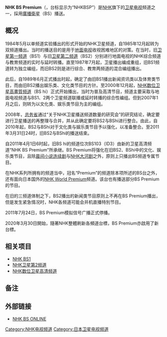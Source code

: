 {{noteTA
|G1=IT
|1=zh-tw:高畫質;zh-hk:高清;zh-cn:高清;
|2=zh-tw:數位;zh-hk:數字;zh-cn:数字;
|3=zh-tw:類比;zh-hk:類比;zh-cn:模拟;
|4=zh-tw:訊號;zh-hk:訊號;zh-cn:信号;
}}

{{Pathnav|日本放送協會|NHK-BS|frame=1}}
{{頻道資訊
| 頻道名稱 = NHK BS Premium<br>{{lang|ja|BSプレミアム}}
| 頻道圖片檔案 = NHK BSプレミアム 新ロゴ.png
| 頻道圖片尺寸 = 100px
| 擁有者 = [[日本放送協會|日本放送協會]]（NHK）
| 總部所在 = {{JPN}}[[東京都|東京都]][[澀谷區|澀谷區]][[NHK放送中心|NHK放送中心]]
| 開播日期 = 2011年4月1日
| 衛星電視供應商01 = BS数字卫星
| 衛星電視頻道數01 = 103频道（104频道为备份）
| 頻道官方網站 = https://web.archive.org/web/20111029055819/http://www.nhk.or.jp/bs/
}}
'''NHK BS Premium'''（{{jpn|j=NHK BSプレミアム|hg=エヌエイチケイ ビーエス・プレミアム|rm=Enu-echi-kei Bī-Esu puremiamu|f=y}}，台标显示为“NHKBSP”）是[[日本放送協會|NHK]]旗下的[[卫星电视|卫星电视]]频道之一，採用[[廣播衛星|廣播衛星]]（BS）播送。

== 概况 ==
1984年5月以单频道实验播出的形式开始的NHK卫星频道，自1985年12月起转为双频道播出。当时的播送目的是用于[[地面电视|地面电视]]收视困难地区的对策。在当时，旧[[NHK衛星第1頻道|卫星第一频道]]（BS1）与旧[[NHK衛星第2頻道|卫星第二频道]]（BS2）分别进行地面电视的NHK综合频道与教育频道的实时与延时转播。直至1987年7月起，卫星播出编成重组，旧BS1频道转为独立编组，而旧BS2则是进行综合、教育两频道的混合编组播出。

此后，自1989年6月正式播出时起，确定了由旧BS1播出新闻资讯类以及体育类节目，而由旧BS2播出娱乐类、文化类节目的方针。至2000年12月起，[[NHK数位卫星高畫質频道|NHK数位卫星高畫質频道]]（BS hi）正式开始播出，当时为普及高清节目，频道主要采取与地面电视频道与BS1、2两个卫星频道联播或延时转播的综合性编组。但到2007年1月之后，则转为以文化类、娱乐类节目为主的编组。

2008年，[[总务省|总务省]]通过“关于NHK卫星播送频道数量的研究会”的研究结论，确定要进行卫星播送的再整理与合并，并从此确定要将BS2与BShi进行整合。由此，自2010年起，BS2与BShi对于文化类与娱乐类节目予以强化，以准备整合。至2011年3月31日24时，旧BS2与BShi的播送结束。

自2011年4月1日6时起，旧BS hi的频道位次BS103（ID3）由新的卫星高清频道“NHK BS Premium”所承继。BS Premium将强化在旧BS2、BShi中的文化、娱乐类节目，且除[[晨间小说连续剧|晨间小说连续剧]]与[[NHK大河剧|NHK大河剧]]之外，原则上只播出BS频道专属节目。

在NHK系列所拥有的频道当中，冠名“Premium”的频道除本项所述的BS台之外，还有面向日本国外的[[NHK_World_Premium|NHK World Premium]]频道。该台也有播送部分BS Premium的节目。

在旧的三频道体制之下，BS2播出的新闻类节目原则上不再在BS Premium播出，但是发生紧急情况时，NHK各频道可能会并机直播特別节目。

2011年7月24日，BS Premium模拟信号广播正式停播。

2020年3月30日開始，隨著NHK整體刷新各頻道台標，BS Premium亦啟用了新台標。
== 相关项目 ==
*[[NHK_BS1|NHK BS1]]
*[[NHK衛星第2頻道|NHK卫星第2频道]]
*[[NHK数位卫星高清频道|NHK数位卫星高清频道]]

== 备注 ==
<references />

== 外部链接 ==
* {{ja}} [https://web.archive.org/web/20111029055819/http://www.nhk.or.jp/bs/ NHK BS ONLINE]
{{NHK}}
{{BS数位放送}}

[[Category:NHK电视频道|Category:NHK电视频道]]
[[Category:日本卫星电视频道|Category:日本卫星电视频道]]